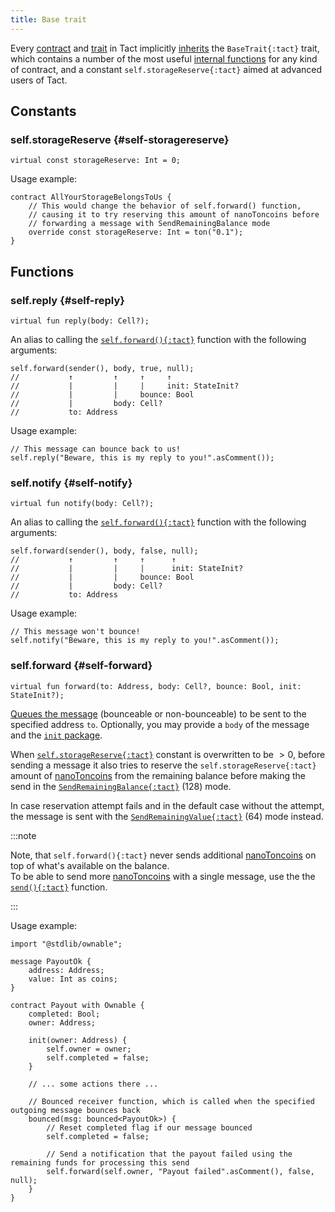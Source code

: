 ```yaml
---
title: Base trait
---
```


Every [contract](/book/contracts) and [trait](/book/types#traits) in Tact implicitly [inherits](/book/contracts#traits) the `BaseTrait{:tact}` trait, which contains a number of the most useful [internal functions](/book/contracts#internal-functions) for any kind of contract, and a constant `self.storageReserve{:tact}` aimed at advanced users of Tact.

## Constants

### self.storageReserve {#self-storagereserve}

```tact
virtual const storageReserve: Int = 0;
```

Usage example:

```tact
contract AllYourStorageBelongsToUs {
    // This would change the behavior of self.forward() function,
    // causing it to try reserving this amount of nanoToncoins before
    // forwarding a message with SendRemainingBalance mode
    override const storageReserve: Int = ton("0.1");
}
```

## Functions

### self.reply {#self-reply}

```tact
virtual fun reply(body: Cell?);
```

An alias to calling the [`self.forward(){:tact}`](#self-forward) function with the following arguments:

```tact
self.forward(sender(), body, true, null);
//           ↑         ↑     ↑     ↑
//           |         |     |     init: StateInit?
//           |         |     bounce: Bool
//           |         body: Cell?
//           to: Address
```

Usage example:

```tact
// This message can bounce back to us!
self.reply("Beware, this is my reply to you!".asComment());
```

### self.notify {#self-notify}

```tact
virtual fun notify(body: Cell?);
```

An alias to calling the [`self.forward(){:tact}`](#self-forward) function with the following arguments:

```tact
self.forward(sender(), body, false, null);
//           ↑         ↑     ↑      ↑
//           |         |     |      init: StateInit?
//           |         |     bounce: Bool
//           |         body: Cell?
//           to: Address
```

Usage example:

```tact
// This message won't bounce!
self.notify("Beware, this is my reply to you!".asComment());
```

### self.forward {#self-forward}

```tact
virtual fun forward(to: Address, body: Cell?, bounce: Bool, init: StateInit?);
```

[Queues the message](/book/send#outbound-message-processing) (bounceable or non-bounceable) to be sent to the specified address `to`. Optionally, you may provide a `body` of the message and the [`init` package](/book/expressions#initof).

When [`self.storageReserve{:tact}`](#self-storagereserve) constant is overwritten to be $> 0$, before sending a message it also tries to reserve the `self.storageReserve{:tact}` amount of [nanoToncoins][nano] from the remaining balance before making the send in the [`SendRemainingBalance{:tact}`](https://docs.tact-lang.org/book/message-mode#base-modes) ($128$) mode.

In case reservation attempt fails and in the default case without the attempt, the message is sent with the [`SendRemainingValue{:tact}`](https://docs.tact-lang.org/book/message-mode#base-modes) ($64$) mode instead.

:::note

  Note, that `self.forward(){:tact}` never sends additional [nanoToncoins][nano] on top of what's available on the balance.\
  To be able to send more [nanoToncoins][nano] with a single message, use the the [`send(){:tact}`](/ref/core-common#send) function.

:::

Usage example:

```tact
import "@stdlib/ownable";

message PayoutOk {
    address: Address;
    value: Int as coins;
}

contract Payout with Ownable {
    completed: Bool;
    owner: Address;

    init(owner: Address) {
        self.owner = owner;
        self.completed = false;
    }

    // ... some actions there ...

    // Bounced receiver function, which is called when the specified outgoing message bounces back
    bounced(msg: bounced<PayoutOk>) {
        // Reset completed flag if our message bounced
        self.completed = false;

        // Send a notification that the payout failed using the remaining funds for processing this send
        self.forward(self.owner, "Payout failed".asComment(), false, null);
    }
}
```

[nano]: /book/integers#nanotoncoin
